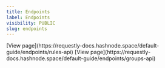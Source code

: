 ```yaml
---
title: Endpoints
label: Endpoints
visibility: PUBLIC
slug: endpoints
---
```


<CardGroup cols={2}>
  <Card title="Rules API">
    [View page](https://requestly-docs.hashnode.space/default-guide/endpoints/rules-api)
  </Card>

  <Card title="Groups API">
    [View page](https://requestly-docs.hashnode.space/default-guide/endpoints/groups-api)
  </Card>
</CardGroup>

